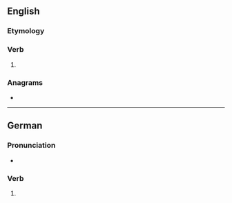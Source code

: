 {{also|ständest}}
==English==

===Etymology===
{{suffix|en|stand|est}}

===Verb===
{{head|en|verb form}}

# {{en-archaic second-person singular of|stand}}

===Anagrams===
* {{anagrams|en|a=adensstt|Stansted}}

----

==German==

===Pronunciation===
* {{audio|de|LL-Q188 (deu)-Sebastian Wallroth-standest.wav|Audio}}

===Verb===
{{head|de|verb form}}

# {{de-verb form of|stehen|2|s|v}}